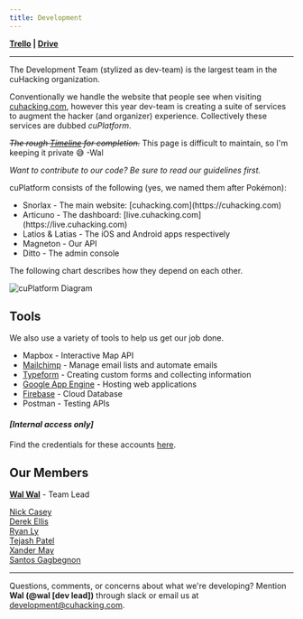 ```yaml
---
title: Development
---
```



**[Trello](https://trello.com/b/o52FiS07) | [Drive](https://drive.google.com/drive/folders/1xBj1YDiipa-J9ihSYq6gzjTS-NAtoSdJ?usp=sharing)**

---

The Development Team (stylized as dev-team) is the largest team in the cuHacking organization. 

Conventionally we handle the website that people see when visiting [cuhacking.com](https://cuhacking.com), however this year dev-team is creating a suite of services to augment the hacker (and organizer) experience. Collectively these services are dubbed *cuPlatform*.

~~*The rough [Timeline]() for completion.*~~ This page is difficult to maintain, so I'm keeping it private 😅 -Wal

*Want to contribute to our code? Be sure to read our <Link href={CODING_GUIDELINES}>guidelines</Link> first.*

cuPlatform consists of the following (yes, we named them after Pokémon):

- <Link href={WEBSITE}>Snorlax</Link> - The main website: [cuhacking.com](https://cuhacking.com)
- <Link href={DASHBOARD}>Articuno</Link> - The dashboard: [live.cuhacking.com](https://live.cuhacking.com)
- <Link href={MOBILE_APP}>Latios & Latias</Link> - The iOS and Android apps respectively
- <Link href={APPLICATION_SERVER}>Magneton</Link> - Our API
- <Link href={ADMIN_CONSOLE}>Ditto</Link> - The admin console

The following chart describes how they depend on each other.

![cuPlatform Diagram](/cuhacking-2020-images/cuplatform-diagram.png)

## Tools
We also use a variety of tools to help us get our job done.

- <Link href={MAP_SOFTWARE}>Mapbox</Link> - Interactive Map API
- [Mailchimp](https://mailchimp.com/) - Manage email lists and automate emails
- [Typeform](https://github.com/cuhacking/cuHacking-wiki/wiki/Typeform) - Creating custom forms and collecting information
- [Google App Engine](https://cloud.google.com/appengine/) - Hosting web applications
- [Firebase](https://firebase.google.com/) - Cloud Database
- <Link href={POSTMAN}>Postman</Link> - Testing APIs

#### *[Internal access only]*  
Find the credentials for these accounts [here](https://docs.google.com/document/d/1HE_BMwgbzj_IffZ8ulEDWLI2CZW6pwAkZVQ6i3GZqiw/edit?usp=sharing).

## Our Members
**[Wal Wal](https://github.com/walsker)** - Team Lead

[Nick Casey](https://github.com/MrNickCasey)  
[Derek Ellis](https://github.com/dellisd)  
[Ryan Ly](https://github.com/ryanlyrl)  
[Tejash Patel](https://github.com/tejash3402)  
[Xander May](https://github.com/xmaayy)  
[Santos Gagbegnon](https://github.com/santosgagbegnon)

---

Questions, comments, or concerns about what we're developing? Mention **Wal (@wal [dev lead])** through slack or email us at [development@cuhacking.com](development@cuhacking.com).